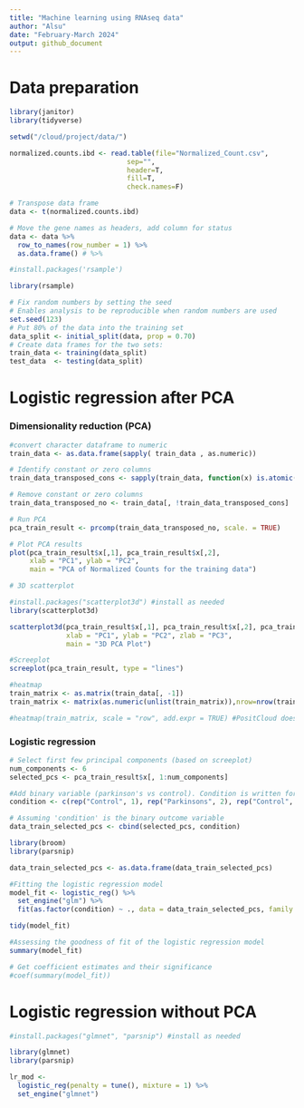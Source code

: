 ```yaml
---
title: "Machine learning using RNAseq data"
author: "Alsu"
date: "February-March 2024"
output: github_document
---
```


# Data preparation

```r
library(janitor)
library(tidyverse)

setwd("/cloud/project/data/")  

normalized.counts.ibd <- read.table(file="Normalized_Count.csv",
                             sep="",
                             header=T,
                             fill=T,
                             check.names=F)

# Transpose data frame
data <- t(normalized.counts.ibd)

# Move the gene names as headers, add column for status
data <- data %>%
  row_to_names(row_number = 1) %>%
  as.data.frame() # %>%

```


```r
#install.packages('rsample')

library(rsample)

# Fix random numbers by setting the seed 
# Enables analysis to be reproducible when random numbers are used 
set.seed(123)
# Put 80% of the data into the training set 
data_split <- initial_split(data, prop = 0.70)
# Create data frames for the two sets:
train_data <- training(data_split)
test_data  <- testing(data_split)
```

# Logistic regression after PCA
### Dimensionality reduction (PCA)

```r
#convert character dataframe to numeric
train_data <- as.data.frame(sapply( train_data , as.numeric))

# Identify constant or zero columns
train_data_transposed_cons <- sapply(train_data, function(x) is.atomic(x) && length(unique(x)) == 1)

# Remove constant or zero columns
train_data_transposed_no <- train_data[, !train_data_transposed_cons]

# Run PCA
pca_train_result <- prcomp(train_data_transposed_no, scale. = TRUE)

```

```r
# Plot PCA results
plot(pca_train_result$x[,1], pca_train_result$x[,2], 
     xlab = "PC1", ylab = "PC2", 
     main = "PCA of Normalized Counts for the training data")

# 3D scatterplot

#install.packages("scatterplot3d") #install as needed
library(scatterplot3d)

scatterplot3d(pca_train_result$x[,1], pca_train_result$x[,2], pca_train_result$x[,3], 
              xlab = "PC1", ylab = "PC2", zlab = "PC3", 
              main = "3D PCA Plot")

#Screeplot
screeplot(pca_train_result, type = "lines")

#heatmap
train_matrix <- as.matrix(train_data[, -1])   
train_matrix <- matrix(as.numeric(unlist(train_matrix)),nrow=nrow(train_matrix))

#heatmap(train_matrix, scale = "row", add.expr = TRUE) #PositCloud does not have enought computing power for this one
```


### Logistic regression

```r
# Select first few principal components (based on screeplot)
num_components <- 6
selected_pcs <- pca_train_result$x[, 1:num_components]

#Add binary variable (parkinson's vs control). Condition is written for the seed(123)
condition <- c(rep("Control", 1), rep("Parkinsons", 2), rep("Control", 4), rep("Parkinsons", 2))

# Assuming 'condition' is the binary outcome variable
data_train_selected_pcs <- cbind(selected_pcs, condition)

```

```r
library(broom)
library(parsnip)

data_train_selected_pcs <- as.data.frame(data_train_selected_pcs)

#Fitting the logistic regression model
model_fit <- logistic_reg() %>%
  set_engine("glm") %>%
  fit(as.factor(condition) ~ ., data = data_train_selected_pcs, family = "binomial")

tidy(model_fit)

#Assessing the goodness of fit of the logistic regression model
summary(model_fit)

# Get coefficient estimates and their significance
#coef(summary(model_fit))
```


# Logistic regression without PCA

```r
#install.packages("glmnet", "parsnip") #install as needed

library(glmnet)
library(parsnip)

lr_mod <- 
  logistic_reg(penalty = tune(), mixture = 1) %>% 
  set_engine("glmnet")
```


```r

```

```r

```

```r

```

